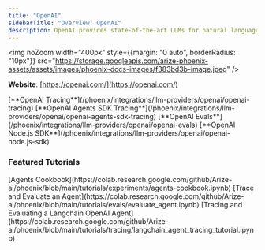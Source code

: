 ```yaml
---
title: "OpenAI"
sidebarTitle: "Overview: OpenAI"
description: OpenAI provides state-of-the-art LLMs for natural language understanding and generation.
---
```


<img noZoom width="400px" style={{margin: "0 auto", borderRadius: "10px"}} src="https://storage.googleapis.com/arize-phoenix-assets/assets/images/phoenix-docs-images/f383bd3b-image.jpeg" />


**Website**: [https://openai.com/](https://openai.com/)

<Columns cols={2}>
  <Card img="https://storage.googleapis.com/arize-phoenix-assets/assets/images/phoenix-docs-images/ae376d63-image.avif">
    [**OpenAI Tracing**](/phoenix/integrations/llm-providers/openai/openai-tracing)
  </Card>
  <Card img="https://storage.googleapis.com/arize-phoenix-assets/assets/images/phoenix-docs-images/ae376d63-image.avif">
    [**OpenAI Agents SDK Tracing**](/phoenix/integrations/llm-providers/openai/openai-agents-sdk-tracing)
  </Card>
</Columns>

<Columns cols={2}>
  <Card img="https://storage.googleapis.com/arize-phoenix-assets/assets/images/phoenix-docs-images/ae376d63-image.avif">
    [**OpenAI Evals**](/phoenix/integrations/llm-providers/openai/openai-evals)
  </Card>
  <Card img="https://storage.googleapis.com/arize-phoenix-assets/assets/images/phoenix-docs-images/ae376d63-image.avif">
    [**OpenAI Node.js SDK**](/phoenix/integrations/llm-providers/openai/openai-node.js-sdk)
  </Card>
</Columns>

### Featured Tutorials

<Columns cols={3}>
  <Card img="https://storage.googleapis.com/arize-phoenix-assets/assets/images/phoenix-docs-images/07e6e85a-image.avif">
    [Agents Cookbook](https://colab.research.google.com/github/Arize-ai/phoenix/blob/main/tutorials/experiments/agents-cookbook.ipynb)
  </Card>
  <Card img="https://storage.googleapis.com/arize-phoenix-assets/assets/images/phoenix-docs-images/5a295e3d-image.avif">
    [Trace and Evaluate an Agent](https://colab.research.google.com/github/Arize-ai/phoenix/blob/main/tutorials/evals/evaluate_agent.ipynb)
  </Card>
    <Card img="https://storage.googleapis.com/arize-phoenix-assets/assets/images/phoenix-docs-images/a7759586-image.jpeg">
    [Tracing and Evaluating a Langchain OpenAI Agent](https://colab.research.google.com/github/Arize-ai/phoenix/blob/main/tutorials/tracing/langchain_agent_tracing_tutorial.ipynb)
  </Card>
</Columns>
